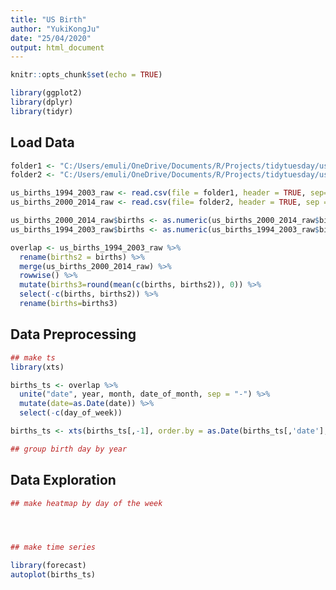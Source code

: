 ```yaml
---
title: "US Birth"
author: "YukiKongJu"
date: "25/04/2020"
output: html_document
---
```


```r
knitr::opts_chunk$set(echo = TRUE)

library(ggplot2)
library(dplyr)
library(tidyr)

```

## Load Data

```r

folder1 <- "C:/Users/emuli/OneDrive/Documents/R/Projects/tidytuesday/us_birth/data/US_births_1994-2003_CDC_NCHS.csv"
folder2 <- "C:/Users/emuli/OneDrive/Documents/R/Projects/tidytuesday/us_birth/data/US_births_2000-2014_SSA.csv"

us_births_1994_2003_raw <- read.csv(file = folder1, header = TRUE, sep=",")
us_births_2000_2014_raw <- read.csv(file= folder2, header = TRUE, sep = ",")

us_births_2000_2014_raw$births <- as.numeric(us_births_2000_2014_raw$births)
us_births_1994_2003_raw$births <- as.numeric(us_births_1994_2003_raw$births)

overlap <- us_births_1994_2003_raw %>% 
  rename(births2 = births) %>% 
  merge(us_births_2000_2014_raw) %>% 
  rowwise() %>% 
  mutate(births3=round(mean(c(births, births2)), 0)) %>% 
  select(-c(births, births2)) %>% 
  rename(births=births3)


```

## Data Preprocessing

```r

## make ts
library(xts)

births_ts <- overlap %>% 
  unite("date", year, month, date_of_month, sep = "-") %>% 
  mutate(date=as.Date(date)) %>% 
  select(-c(day_of_week)) 

births_ts <- xts(births_ts[,-1], order.by = as.Date(births_ts[,'date'], format="%m%d%y") )

## group birth day by year


```

## Data Exploration

```r

## make heatmap by day of the week




## make time series

library(forecast)
autoplot(births_ts)

```

